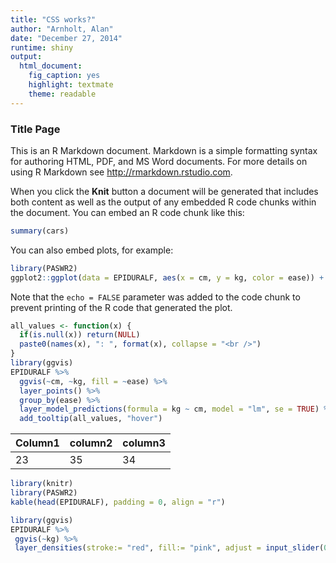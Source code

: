 ```yaml
---
title: "CSS works?"
author: "Arnholt, Alan"
date: "December 27, 2014"
runtime: shiny
output:
  html_document:
    fig_caption: yes
    highlight: textmate
    theme: readable
---
```



### Title Page

This is an R Markdown document. Markdown is a simple formatting syntax for authoring HTML, PDF, and MS Word documents. For more details on using R Markdown see <http://rmarkdown.rstudio.com>.

When you click the **Knit** button a document will be generated that includes both content as well as the output of any embedded R code chunks within the document. You can embed an R code chunk like this:


```r
summary(cars)
```

You can also embed plots, for example:

```r
library(PASWR2)
ggplot2::ggplot(data = EPIDURALF, aes(x = cm, y = kg, color = ease)) + geom_point()
```

Note that the `echo = FALSE` parameter was added to the code chunk to prevent printing of the R code that generated the plot.


```r
all_values <- function(x) {
  if(is.null(x)) return(NULL)
  paste0(names(x), ": ", format(x), collapse = "<br />")
}
library(ggvis)
EPIDURALF %>%
  ggvis(~cm, ~kg, fill = ~ease) %>%
  layer_points() %>%
  group_by(ease) %>%
  layer_model_predictions(formula = kg ~ cm, model = "lm", se = TRUE) %>%
  add_tooltip(all_values, "hover")
```


Column1 |column2 | column3|
--------|--------|---------
23 | 35 | 34 |

```r
library(knitr)
library(PASWR2)
kable(head(EPIDURALF), padding = 0, align = "r")
```


```r
library(ggvis)
EPIDURALF %>%
 ggvis(~kg) %>%
 layer_densities(stroke:= "red", fill:= "pink", adjust = input_slider(0.1, 5)) 
```

